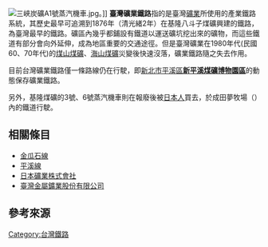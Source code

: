 {{臺灣交通}}
[[File:三峽炭礦A1號蒸汽機車.jpg|thumb]]。]]
'''臺灣礦業鐵路'''指的是臺灣[[礦業|礦業]]所使用的產業鐵路系統，其歷史最早可追溯到1876年（清光緒2年）在基隆八斗子煤礦興建的鐵路，為臺灣最早的鐵路{{r|蘇}}。礦區內幾乎都鋪設有鐵道以運送礦坑挖出來的礦物，而這些鐵道有部分會向外延伸，成為地區重要的交通途徑{{r|戴}}。但是臺灣礦業在1980年代(民國60、70年代)的[[煤山煤礦|煤山煤礦]]、[[海山煤礦|海山煤礦]]災變後快速沒落，礦業鐵路隨之失去作用{{r|蘇}}。

目前台灣礦業鐵路僅一條路線仍在行駛，即[[新北市|新北市]][[平溪區|平溪區]]'''[[新平溪煤礦博物園區|新平溪煤礦博物園區]]'''的動態保存礦業鐵路。

另外，基隆煤礦的3號、6號蒸汽機車則在報廢後被[[日本人|日本人]]買去，於成田夢牧場（{{lang-ja|成田ゆめ牧場}}）內的鐵道行駛{{r|蘇}}。

== 相關條目 ==

* [[金瓜石線|金瓜石線]]
* [[平溪線|平溪線]]
* [[日本礦業株式會社|日本礦業株式會社]]
* [[台金公司|臺灣金屬鑛業股份有限公司]]

== 參考來源 ==
{{reflist|refs=
<ref name="蘇">{{cite book|title=《台灣輕便鐵道小火車》|author=蘇昭旭 著|publisher=人人出版|isbn=978-986-6435-53-9 |page=191－202頁|date=2011年1月}}</ref>
<ref name="戴">{{cite book|title=《台灣的鐵道》|author=戴震宇 著|publisher=遠足文化 |isbn=986-80154-7-2 |page=14－23頁|date=2002年7月}}</ref>
}}

{{台灣鐵路運輸}}

[[Category:台灣鐵路|Category:台灣鐵路]]